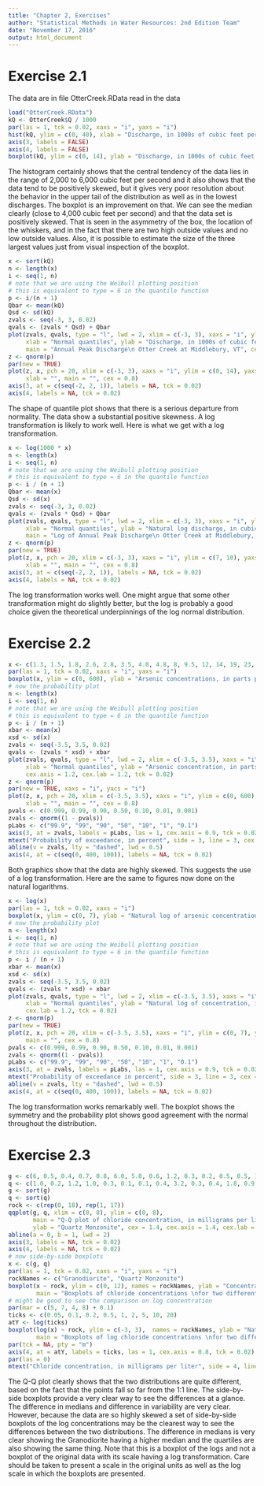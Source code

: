 ```yaml
---
title: "Chapter 2, Exercises"
author: "Statistical Methods in Water Resources: 2nd Edition Team"
date: "November 17, 2016"
output: html_document
---
```


# Exercise 2.1
The data are in file OtterCreek.RData read in the data

```r
load("OtterCreek.RData")
kQ <- OtterCreek$Q / 1000
par(las = 1, tck = 0.02, xaxs = "i", yaxs = "i")
hist(kQ, ylim = c(0, 40), xlab = "Discharge, in 1000s of cubic feet per second", ylab = "Freqency", main = "Histogram of Annual Peak Discharge\nOtter Creek at Middlebury, VT")
axis(3, labels = FALSE)
axis(4, labels = FALSE)
boxplot(kQ, ylim = c(0, 14), ylab = "Discharge, in 1000s of cubic feet per second", main = "Boxplot of Annual Peak Discharge\nOtter Creek at Middlebury, VT")
```

The histogram certainly shows that the central tendency of the data lies in the range of 2,000 to 6,000 cubic feet per second and it also shows that the data tend to be positively skewed, but it gives very poor resolution about the behavior in the upper tail of the distribution as well as in the lowest discharges.  The boxplot is an improvement on that.  We can see the median clearly (close to 4,000 cubic feet per second) and that the data set is positively skewed.  That is seen in the asymmetry of the box, the location of the whiskers, and in the fact that there are two high outside values and no low outside values.  Also, it is possible to estimate the size of the three largest values just from visual inspection of the boxplot.

```r
x <- sort(kQ)
n <- length(x)
i <- seq(1, n)
# note that we are using the Weibull plotting position
# this is equivalent to type = 6 in the quantile function
p <- i/(n + 1)
Qbar <- mean(kQ)
Qsd <- sd(kQ)
zvals <- seq(-3, 3, 0.02)
qvals <- (zvals * Qsd) + Qbar
plot(zvals, qvals, type = "l", lwd = 2, xlim = c(-3, 3), xaxs = "i", ylim = c(0, 14), yaxs = "i", 
     xlab = "Normal quantiles", ylab = "Discharge, in 1000s of cubic feet per second", las = 1, 
     main = "Annual Peak Discharge\n Otter Creek at Middlebury, VT", cex.axis = 1.2, cex.lab = 1.0, tck = 0.02)
z <- qnorm(p)
par(new = TRUE)
plot(z, x, pch = 20, xlim = c(-3, 3), xaxs = "i", ylim = c(0, 14), yaxs = "i", axes = FALSE, ylab = "", 
     xlab = "", main = "", cex = 0.8)
axis(3, at = c(seq(-2, 2, 1)), labels = NA, tck = 0.02)
axis(4, labels = NA, tck = 0.02)
```

The shape of quantile plot shows that there is a serious departure from normality.  The data show a substantial positive skewness.  A log transformation is likely to work well.  Here is what we get with a log transformation.

```r
x <- log(1000 * x)
n <- length(x)
i <- seq(1, n)
# note that we are using the Weibull plotting position
# this is equivalent to type = 6 in the quantile function
p <- i / (n + 1)
Qbar <- mean(x)
Qsd <- sd(x)
zvals <- seq(-3, 3, 0.02)
qvals <- (zvals * Qsd) + Qbar
plot(zvals, qvals, type = "l", lwd = 2, xlim = c(-3, 3), xaxs = "i", ylim = c(7, 10), yaxs = "i", 
     xlab = "Normal quantiles", ylab = "Natural log discharge, in cubic feet per second", las = 1, 
     main = "Log of Annual Peak Discharge\n Otter Creek at Middlebury, VT", cex.axis = 1.2, cex.lab = 1.0, tck = 0.02)
z <- qnorm(p)
par(new = TRUE)
plot(z, x, pch = 20, xlim = c(-3, 3), xaxs = "i", ylim = c(7, 10), yaxs = "i", axes = FALSE, ylab = "", 
     xlab = "", main = "", cex = 0.8)
axis(3, at = c(seq(-2, 2, 1)), labels = NA, tck = 0.02)
axis(4, labels = NA, tck = 0.02)
```

The log transformation works well.  One might argue that some other transformation might do slightly better, but the log is probably a good choice given the theoretical underpinnings of the log normal distribution.

# Exercise 2.2

```r
x <- c(1.3, 1.5, 1.8, 2.6, 2.8, 3.5, 4.0, 4.8, 8, 9.5, 12, 14, 19, 23, 41, 80, 100, 110, 120, 190, 240, 250, 300, 340, 580)
par(las = 1, tck = 0.02, xaxs = "i", yaxs = "i")
boxplot(x, ylim = c(0, 600), ylab = "Arsenic concentrations, in parts per billion", main = "Boxplot of arsenic concentrations\nfor groundwaters of southestern New Hampshire")
# now the probability plot
n <- length(x)
i <- seq(1, n)
# note that we are using the Weibull plotting position
# this is equivalent to type = 6 in the quantile function
p <- i / (n + 1)
xbar <- mean(x)
xsd <- sd(x)
zvals <- seq(-3.5, 3.5, 0.02)
qvals <- (zvals * xsd) + xbar
plot(zvals, qvals, type = "l", lwd = 2, xlim = c(-3.5, 3.5), xaxs = "i", ylim = c(0, 600), yaxs = "i", 
     xlab = "Normal quantiles", ylab = "Arsenic concentration, in parts per billion", las = 1, main = "",
     cex.axis = 1.2, cex.lab = 1.2, tck = 0.02)
z <- qnorm(p)
par(new = TRUE, xaxs = "i", yacs = "i")
plot(z, x, pch = 20, xlim = c(-3.5, 3.5), xaxs = "i", ylim = c(0, 600), yaxs = "i", axes = FALSE, ylab = "", 
     xlab = "", main = "", cex = 0.8)
pvals <- c(0.999, 0.99, 0.90, 0.50, 0.10, 0.01, 0.001)
zvals <- qnorm((1 - pvals))
pLabs <- c("99.9", "99", "90", "50", "10", "1", "0.1")
axis(3, at = zvals, labels = pLabs, las = 1, cex.axis = 0.9, tck = 0.02)
mtext("Probability of exceedance, in percent", side = 3, line = 3, cex = 1.2)
abline(v = zvals, lty = "dashed", lwd = 0.5)
axis(4, at = c(seq(0, 400, 100)), labels = NA, tck = 0.02)
```

Both graphics show that the data are highly skewed.  This suggests the use of a log transformation.  Here are the same to figures now done on the natural logarithms.

```r
x <- log(x)
par(las = 1, tck = 0.02, xaxs = "i")
boxplot(x, ylim = c(0, 7), ylab = "Natural log of arsenic concentration, in parts per billion", main = "Boxplot of arsenic concentrations\nfor groundwaters of southestern New Hampshire")
# now the probability plot
n <- length(x)
i <- seq(1, n)
# note that we are using the Weibull plotting position
# this is equivalent to type = 6 in the quantile function
p <- i / (n + 1)
xbar <- mean(x)
xsd <- sd(x)
zvals <- seq(-3.5, 3.5, 0.02)
qvals <- (zvals * xsd) + xbar
plot(zvals, qvals, type = "l", lwd = 2, xlim = c(-3.5, 3.5), xaxs = "i", ylim = c(0, 7), yaxs = "i", 
     xlab = "Normal quantiles", ylab = "Natural log of concentration, in parts per billion", las = 1, main = "", cex.axis = 1.2, 
     cex.lab = 1.2, tck = 0.02)
z <- qnorm(p)
par(new = TRUE)
plot(z, x, pch = 20, xlim = c(-3.5, 3.5), xaxs = "i", ylim = c(0, 7), yaxs = "i", axes = FALSE, ylab = "", xlab = "", 
     main = "", cex = 0.8)
pvals <- c(0.999, 0.99, 0.90, 0.50, 0.10, 0.01, 0.001)
zvals <- qnorm((1 - pvals))
pLabs <- c("99.9", "99", "90", "50", "10", "1", "0.1")
axis(3, at = zvals, labels = pLabs, las = 1, cex.axis = 0.9, tck = 0.02)
mtext("Probability of exceedance in percent", side = 3, line = 3, cex = 1.2)
abline(v = zvals, lty = "dashed", lwd = 0.5)
axis(4, at = c(seq(0, 400, 100)), labels = NA, tck = 0.02)
```

The log transformation works remarkably well.  The boxplot shows the symmetry and the probability plot shows good agreement with the normal throughout the distribution.

# Exercise 2.3

```r
g <- c(6, 0.5, 0.4, 0.7, 0.8, 6.0, 5.0, 0.6, 1.2, 0.3, 0.2, 0.5, 0.5, 10, 0.2, 0.2, 1.7, 3.0)
q <- c(1.0, 0.2, 1.2, 1.0, 0.3, 0.1, 0.1, 0.4, 3.2, 0.3, 0.4, 1.8, 0.9, 0.1, 0.2, 0.3, 0.5)
g <- sort(g)
q <- sort(q)
rock <- c(rep(0, 18), rep(1, 17))
qqplot(g, q, xlim = c(0, 8), ylim = c(0, 8), 
       main = "Q-Q plot of chloride concentration, in milligrams per liter\nfor two different rock types", xlab = "Granodiorite",
       ylab = "Quartz Monzonite", cex = 1.4, cex.axis = 1.4, cex.lab = 1.4, las = 1, tck = 0.02, xaxs = "i", yaxs = "i")
abline(a = 0, b = 1, lwd = 2)
axis(3, labels = NA, tck = 0.02)
axis(4, labels = NA, tck = 0.02)
# now side-by-side boxplots
x <- c(g, q)
par(las = 1, tck = 0.02, xaxs = "i", yaxs = "i")
rockNames <- c("Granodiorite", "Quartz Monzonite")
boxplot(x ~ rock, ylim = c(0, 12), names = rockNames, ylab = "Concentration, in mg/L", 
        main = "Boxplots of chloride concentrations \nfor two different rock types")
# might be good to see the comparison on log concentration
par(mar = c(5, 7, 4, 8) + 0.1)
ticks <- c(0.05, 0.1, 0.2, 0.5, 1, 2, 5, 10, 20)
atY <- log(ticks)
boxplot(log(x) ~ rock, ylim = c(-3, 3),  names = rockNames, ylab = "Natural log of concentration, in milligrams per liter", 
        main = "Boxplots of log chloride concentrations \nfor two different rock types")
par(tck = NA, pty = "m")
axis(4, at = atY, labels = ticks, las = 1, cex.axis = 0.8, tck = 0.02)
par(las = 0)
mtext("Chloride concentration, in milligrams per liter", side = 4, line = 2)
```

The Q-Q plot clearly shows that the two distributions are quite different, based on the fact that the points fall so far from the 1:1 line.  The side-by-side boxplots provide a very clear way to see the differences at a glance.  The difference in medians and difference in variability are very clear.  However, because the data are so highly skewed a set of side-by-side boxplots of the log concentrations may be the clearest way to see the differences between the two distributions.  The difference in medians is very clear showing the Granodiorite having a higher median and the quartiles are also showing the same thing.  Note that this is a boxplot of the logs and not a boxplot of the original data with its scale having a log transformation. Care should be taken to present a scale in the original units as well as the log scale in which the boxplots are presented.  
